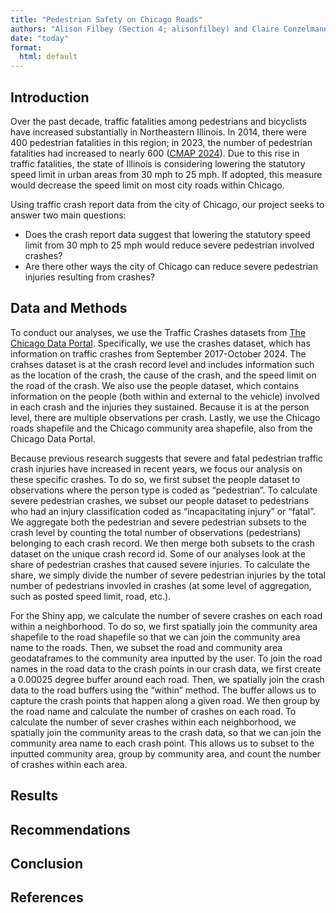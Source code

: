 ```yaml
---
title: "Pedestrian Safety on Chicago Roads"
authors: "Alison Filbey (Section 4; alisonfilbey) and Claire Conzelmann (Section 4; claireconzelmann)"
date: "today"
format:
  html: default
---
```


## Introduction
Over the past decade, traffic fatalities among pedestrians and bicyclists have increased substantially in Northeastern Illinois. In 2014, there were 400 pedestrian fatalities in this region; in 2023, the number of pedestrian fatalities had increased to nearly 600 ([CMAP 2024](https://cmap.illinois.gov/wp-content/uploads/dlm_uploads/Speed-Management-Executive-Summary_CMAP_2024.pdf)). Due to this rise in traffic fatalities, the state of Illinois is considering lowering the statutory speed limit in urban areas from 30 mph to 25 mph. If adopted, this measure would decrease the speed limit on most city roads within Chicago.

Using traffic crash report data from the city of Chicago, our project seeks to answer two main questions:

- Does the crash report data suggest that lowering the statutory speed limit from 30 mph to 25 mph would reduce severe pedestrian involved crashes?
- Are there other ways the city of Chicago can reduce severe pedestrian injuries resulting from crashes?

## Data and Methods
To conduct our analyses, we use the Traffic Crashes datasets from [The Chicago Data Portal](https://data.cityofchicago.org/Transportation/Traffic-Crashes-Crashes/85ca-t3if/about_data). Specifically, we use the crashes dataset, which has information on traffic crashes from September 2017-October 2024. The crahses dataset is at the crash record level and includes information such as the location of the crash, the cause of the crash, and the speed limit on the road of the crash. We also use the people dataset, which contains information on the people (both within and external to the vehicle) involved in each crash and the injuries they sustained. Because it is at the person level, there are multiple observations per crash. Lastly, we use the Chicago roads shapefile and the Chicago community area shapefile, also from the Chicago Data Portal.

Because previous research suggests that severe and fatal pedestrian traffic crash injuries have increased in recent years, we focus our analysis on these specific crashes. To do so, we first subset the people dataset to observations where the person type is coded as "pedestrian". To calculate severe pedestrian crashes, we subset our people dataset to pedestrians who had an injury classification coded as "incapacitating injury" or "fatal". We aggregate both the pedestrian and severe pedestrian subsets to the crash level by counting the total number of observations (pedestrians) belonging to each crash record. We then merge both subsets to the crash dataset on the unique crash record id. Some of our analyses look at the share of pedestrian crashes that caused severe injuries. To calculate the share, we simply divide the number of severe pedestrian injuries by the total number of pedestrians invovled in crashes (at some level of aggregation, such as posted speed limit, road, etc.).

For the Shiny app, we calculate the number of severe crashes on each road within a neighborhood. To do so, we first spatially join the community area shapefile to the road shapefile so that we can join the community area name to the roads. Then, we subset the road and community area geodataframes to the community area inputted by the user. To join the road names in the road data to the crash points in our crash data, we first create a 0.00025 degree buffer around each road. Then, we spatially join the crash data to the road buffers using the "within" method. The buffer allows us to capture the crash points that happen along a given road. We then group by the road name and calculate the number of crashes on each road. To calculate the number of sever crashes within each neighborhood, we spatially join the community areas to the crash data, so that we can join the community area name to each crash point. This allows us to subset to the inputted community area, group by community area, and count the number of crashes within each area.

## Results

## Recommendations

## Conclusion

## References